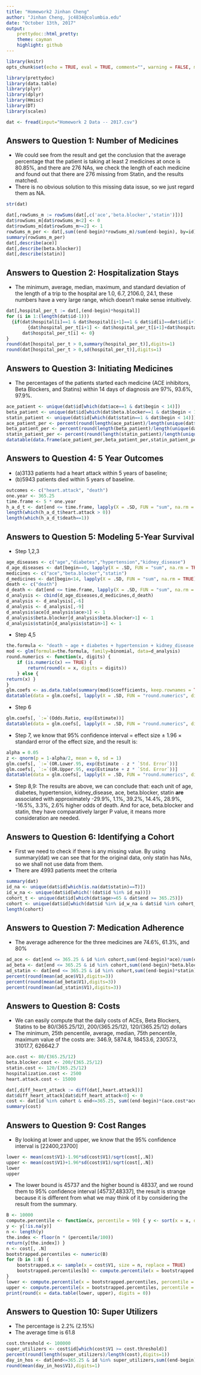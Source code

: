 ```yaml
---
title: "Homework2 Jinhan Cheng"
author: "Jinhan Cheng, jc4834@columbia.edu"
date: "October 13th, 2017"
output: 
    prettydoc::html_pretty:
    theme: cayman
    highlight: github
---
```


```r
library(knitr)
opts_chunk$set(echo = TRUE, eval = TRUE, comment="", warning = FALSE, message = FALSE, tidy.opts=list(width.cutoff=55), tidy = TRUE)
```
```r
library(prettydoc)
library(data.table)
library(plyr)
library(dplyr)
library(Hmisc)
library(DT)
library(scales)
```
```r
dat <- fread(input="Homework 2 Data -- 2017.csv")
```

## Answers to Question 1: Number of Medicines
* We could see from the result and get the conclusion that the average percentage that the patient is taking at least 2 medicines at once is 80.85%, and there are 276 NAs, we check the length of each medicine and found out that there are 276 missing from Statin, and the results matched.
* There is no obvious solution to this missing data issue, so we just regard them as NA.
```r
str(dat)
```
```r
dat[,rowSums_m := rowSums(dat[,c('ace','beta.blocker','statin')])]
dat$rowSums_m[dat$rowSums_m<2] <- 0
dat$rowSums_m[dat$rowSums_m>=2] <- 1
rowSums_m_per <- dat[,sum((end-begin)*rowSums_m)/sum(end-begin), by=id]
summary(rowSums_m_per)
dat[,describe(ace)]
dat[,describe(beta.blocker)]
dat[,describe(statin)]
```

## Answers to Question 2: Hospitalization Stays
* The minimum, average, median, maximum, and standard deviation of the length of a trip to the hospital are 1.0, 6.7, 2106.0, 24.1, these numbers have a very large range, which doesn't make sense intuitively. 
```r
dat[,hospital_per_t := dat[,(end-begin)*hospital]]
for (i in 1:(length(dat$id-1)))
  {if(dat$hospital[i]==1 & dat$hospital[i+1]==1 & dat$id[i]==dat$id[i+1])
        {dat$hospital_per_t[i+1] <- dat$hospital_per_t[i+1]+dat$hospital_per_t[i]
      dat$hospital_per_t[i] <- 0}
}
round(dat[hospital_per_t > 0,summary(hospital_per_t)],digits=1)
round(dat[hospital_per_t > 0,sd(hospital_per_t)],digits=1)
```

## Answers to Question 3: Initiating Medicines
* The percentages of the patients started each medicine (ACE inhibitors, Beta Blockers, and Statins) within 14 days of diagnosis are 97%, 93.6%, 97.9%.
```r
ace_patient <- unique(dat$id[which(dat$ace==1 & dat$begin < 14)])
beta_patient <- unique(dat$id[which(dat$beta.blocker==1 & dat$begin < 14)])
statin_patient <- unique(dat$id[which(dat$statin==1 & dat$begin < 14)])
ace_patient_per <- percent(round(length(ace_patient)/length(unique(dat$id)),digits=3))
beta_patient_per <- percent(round(length(beta_patient)/length(unique(dat$id)),digits=3))
statin_patient_per <- percent(round(length(statin_patient)/length(unique(dat$id)),digits=3))
datatable(data.frame(ace_patient_per,beta_patient_per,statin_patient_per))
```

## Answers to Question 4: 5 Year Outcomes
* (a)3133 patients had a heart attack within 5 years of baseline;
* (b)5943 patients died within 5 years of baseline.
```r
outcomes <- c("heart.attack", "death")
one.year <- 365.25
time.frame <- 5 * one.year
h_a_d_t <- dat[end <= time.frame, lapply(X = .SD, FUN = "sum", na.rm = TRUE), .SDcols =outcomes, by=id]
length(which(h_a_d_t$heart.attack > 0))
length(which(h_a_d_t$death==1))
```

## Answers to Question 5: Modeling 5-Year Survival
* Step 1,2,3
```r
age_diseases <- c("age","diabetes","hypertension","kidney_disease")
d_age_diseases <- dat[begin==0, lapply(X = .SD, FUN = "sum", na.rm = TRUE), .SDcols =age_diseases, by=id]
medicines <- c("ace","beta.blocker","statin")
d_medicines <- dat[begin<14, lapply(X = .SD, FUN = "sum", na.rm = TRUE), .SDcols =medicines, by=id]
death <- c("death")
d_death <- dat[end <= time.frame, lapply(X = .SD, FUN = "sum", na.rm = TRUE), .SDcols =death, by=id]
d_analysis <- cbind(d_age_diseases,d_medicines,d_death)
d_analysis <- d_analysis[,-6]
d_analysis <- d_analysis[,-9]
d_analysis$ace[d_analysis$ace>1] <- 1
d_analysis$beta.blocker[d_analysis$beta.blocker>1] <- 1
d_analysis$statin[d_analysis$statin>1] <- 1
```
* Step 4,5
```r
the.formula <- "death ~ age + diabetes + hypertension + kidney_disease + ace + beta.blocker + statin"
mod <- glm(formula=the.formula, family=binomial, data=d_analysis)
round.numerics <- function(x, digits) {
    if (is.numeric(x) == TRUE) {
        return(round(x = x, digits = digits))
    } else {
return(x) }
}
glm.coefs <- as.data.table(summary(mod)$coefficients, keep.rownames = TRUE)
datatable(data = glm.coefs[, lapply(X = .SD, FUN = "round.numerics", digits = 3)])
```
* Step 6
```r
glm.coefs[, `:=`(Odds.Ratio, exp(Estimate))]
datatable(data = glm.coefs[, lapply(X = .SD, FUN = "round.numerics", digits = 3)])
```
* Step 7, we know that 95% confidence interval = effect size ± 1.96 × standard error of the effect size, and the result is:
```r
alpha = 0.05
z <- qnorm(p = 1-alpha/2, mean = 0, sd = 1)
glm.coefs[, `:=`(OR.Lower.95, exp(Estimate - z * `Std. Error`))]
glm.coefs[, `:=`(OR.Upper.95, exp(Estimate + z * `Std. Error`))]
datatable(data = glm.coefs[, lapply(X = .SD, FUN = "round.numerics", digits = 3)])
```
* Step 8,9: The results are above, we can conclude that:
each unit of age, diabetes, hypertension, kidney_disease, ace, beta.blocker, statin **are** associated with approximately -29.9%, 1.1%, 39.2%, 14.4%, 28.9%, -16.5%, 3.3%, 2.6% higher odds of death. And for ace, beta.blocker and statin, they have comparatively larger P value, it means more consideration are needed.

## Answers to Question 6: Identifying a Cohort
* First we need to check if there is any missing value. By using summary(dat) we can see that for the original data, only statin has NAs, so we shall not use data from them.
* There are 4993 patients meet the criteria
```r
summary(dat)
id_na <- unique(dat$id[which(is.na(dat$statin)==T)])
id_w_na <- unique(dat$id[which(!(dat$id %in% id_na))])
cohort_t <- unique(dat$id[which(dat$age>=65 & dat$end >= 365.25)])
cohort <- unique(dat$id[which(dat$id %in% id_w_na & dat$id %in% cohort_t)])
length(cohort)
```

## Answers to Question 7: Medication Adherence
* The average adherence for the three medicines are 74.6%, 61.3%, and 80% 
```r
ad_ace <- dat[end <= 365.25 & id %in% cohort,sum((end-begin)*ace)/sum(end-begin),by=id]
ad_beta <- dat[end <= 365.25 & id %in% cohort,sum((end-begin)*beta.blocker)/sum(end-begin),by=id]
ad_statin <- dat[end <= 365.25 & id %in% cohort,sum((end-begin)*statin)/sum(end-begin),by=id]
percent(round(mean(ad_ace$V1),digits=3))
percent(round(mean(ad_beta$V1),digits=3))
percent(round(mean(ad_statin$V1),digits=3))
```

## Answers to Question 8: Costs
* We can easily compute that the daily costs of ACEs, Beta Blockers, Statins to be 80/(365.25/12), 200/(365.25/12), 120/(365.25/12) dollars
* The minimum, 25th pencentile, average, median, 75th pencentile, maximum value of the costs are:
346.9, 5874.8, 18453.6, 23057.3, 31017.7, 626642.7
```r
ace.cost <- 80/(365.25/12)
beta.blocker.cost <- 200/(365.25/12)
statin.cost <- 120/(365.25/12)
hospitalization.cost <- 2500
heart.attack.cost <- 15000
```
```r
dat[,diff_heart_attack := diff(dat[,heart.attack])]
dat$diff_heart_attack[dat$diff_heart_attack<0] <- 0
cost <- dat[id %in% cohort & end<=365.25, sum((end-begin)*(ace.cost*ace+beta.blocker.cost*beta.blocker+statin.cost*statin+hospitalization.cost*hospital))+sum(heart.attack.cost*diff_heart_attack),by=id]
summary(cost)
```

## Answers to Question 9: Cost Ranges
* By looking at lower and upper, we know that the 95% confidence interval is [22400,23700]
```r
lower <- mean(cost$V1)-1.96*sd(cost$V1)/sqrt(cost[,.N])
upper <- mean(cost$V1)+1.96*sd(cost$V1)/sqrt(cost[,.N])
lower
upper
```
* The lower bound is 45737 and the higher bound is 48337, and we round them to 95% confidence interval [45737,48337], the result is strange because it is different from what we may think of it by considering the result from the summary.
```r
B <- 10000
compute.percentile <- function(x, percentile = 90) { y <- sort(x = x, decreasing = FALSE)
y <- y[!is.na(y)]
n <- length(y)
the.index <- floor(n * (percentile/100))
return(y[the.index]) }
n <- cost[, .N] 
bootstrapped.percentiles <- numeric(B) 
for (b in 1:B) {
    bootstrapped.x <- sample(x = cost$V1, size = n, replace = TRUE)
    bootstrapped.percentiles[b] <- compute.percentile(x = bootstrapped.x, percentile = 90)
}
lower <- compute.percentile(x = bootstrapped.percentiles, percentile = 2.5)
upper <- compute.percentile(x = bootstrapped.percentiles, percentile = 97.5)
print(round(x = data.table(lower, upper), digits = 0))
```

## Answers to Question 10: Super Utilizers
* The percentage is 2.2% (2.15%)
* The average time is 61.8
```r
cost.threshold <- 100000
super_utilizers <- cost$id[which(cost$V1 >= cost.threshold)]
percent(round(length(super_utilizers)/length(cost),digits=1))
day_in_hos <- dat[end<=365.25 & id %in% super_utilizers,sum((end-begin)*hospital),by=id]
round(mean(day_in_hos$V1),digits=1)
```
